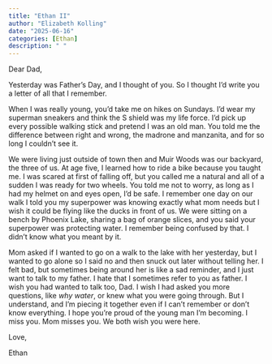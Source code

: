 ```yaml
---
title: "Ethan II"
author: "Elizabeth Kolling"
date: "2025-06-16"
categories: [Ethan]
description: " "
---
```


Dear Dad, 

Yesterday was Father's Day, and I thought of you. So I thought I’d write you a letter of all that I remember.

When I was really young, you’d take me on hikes on Sundays. I’d wear my superman sneakers and think the S shield was my life force. I’d pick up every possible walking stick and pretend I was an old man. You told me the difference between right and wrong, the madrone and manzanita, and for so long I couldn’t see it.

We were living just outside of town then and Muir Woods was our backyard, the three of us. At age five, I learned how to ride a bike because you taught me. I was scared at first of falling off, but you called me a natural and all of a sudden I was ready for two wheels. You told me not to worry, as long as I had my helmet on and eyes open, I’d be safe. I remember one day on our walk I told you my superpower was knowing exactly what mom needs but I wish it could be flying like the ducks in front of us. We were sitting on a bench by Phoenix Lake, sharing a bag of orange slices, and you said your superpower was protecting water. I remember being confused by that. I didn’t know what you meant by it. 

Mom asked if I wanted to go on a walk to the lake with her yesterday, but I wanted to go alone so I said no and then snuck out later without telling her. I felt bad, but sometimes being around her is like a sad reminder, and I just want to talk to my father. I hate that I sometimes refer to you as father. I wish you had wanted to talk too, Dad. I wish I had asked you more questions, like *why water*, or knew what you were going through. But I understand, and I’m piecing it together even if I can't remember or don't know everything. I hope you're proud of the young man I'm becoming. I miss you. Mom misses you. We both wish you were here. 


Love,

Ethan
